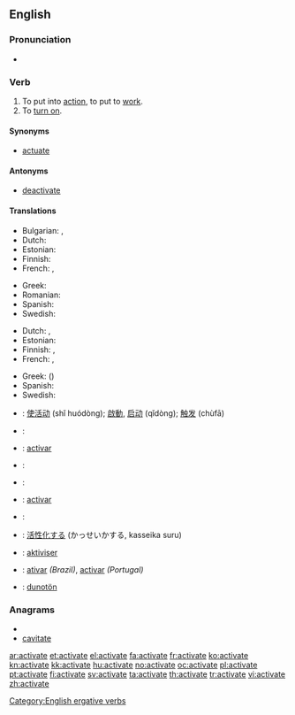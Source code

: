 ==English==

===Pronunciation===
* {{audio|en-us-activate.ogg|Audio (US)}}

===Verb===
{{en-verb|activat|ing}}

# To put into [[action]], to put to [[work]].
# To [[turn on]].

====Synonyms====
* [[actuate]]

====Antonyms====
* [[deactivate]]

====Translations====
{{trans-top|to put into action}}
* Bulgarian: {{t|bg|пускам}},  {{t|bg|активирам}}
* Dutch: {{t+|nl|activeren}}
* Estonian: {{t|et|rakendama}}
* Finnish: {{t+|fi|aktivoida}}
* French: {{t+|fr|actionner}}, {{t+|fr|activer}}
{{trans-mid}}
* Greek: {{t+|el|ενεργοποιώ|tr=energopoió}}
* Romanian: {{t+|ro|activa}}
* Spanish: {{t+|es|activar}}
* Swedish: {{t+|sv|aktivera}}
{{trans-bottom}}

{{trans-top|to turn on}}
* Dutch: {{t+|nl|aanzetten}}, {{t-|nl|inschakelen}}
* Estonian: {{t|et|käivitama}}
* Finnish: {{t+|fi|aktivoida}}, {{t+|fi|käynnistää}}
* French: {{t+|fr|actionner}}, {{t+|fr|allumer}}
{{trans-mid}}
* Greek: {{t+|el|ενεργοποιώ|tr=energopoió}} ({{t+|el|ανοίγω|tr=anoigo}})
* Spanish: {{t+|es|activar}}
* Swedish: {{t+|sv|aktivera}}
{{trans-bottom}}

{{checktrans-top}}
* {{ttbc|Chinese}}: [[使活动]] (shǐ huódòng); [[啟動]], [[启动]] (qǐdòng); [[触发]] (chùfā)
* {{ttbc|Croatian}}: {{t-|hr|aktivirati|alt=aktivírati}}
* {{ttbc|Galician}}: [[activar]]
* {{ttbc|German}}: {{t+|de|aktivieren}}
* {{ttbc|Indonesian}}: {{t+|id|aktif|alt=mengaktifkan|xs=Indonesian}}
{{trans-mid}}
* {{ttbc|Interlingua}}: [[activar]]
* {{ttbc|Italian}}: {{t-|it|attivare}}
* {{ttbc|Japanese}}: [[活性化]]する (かっせいかする, kasseika suru)
* {{ttbc|Norwegian}}: [[aktiviser]]
* {{ttbc|Portuguese}}: [[ativar]] ''(Brazil)'', [[activar]] ''(Portugal)''
* {{ttbc|Volapük}}: [[dunotön]]
{{trans-bottom}}

===Anagrams===
* {{alphagram|aaceittv}}
* [[cavitate#English|cavitate]]

[[Category:English ergative verbs]]

[[ar:activate]]
[[et:activate]]
[[el:activate]]
[[fa:activate]]
[[fr:activate]]
[[ko:activate]]
[[kn:activate]]
[[kk:activate]]
[[hu:activate]]
[[no:activate]]
[[oc:activate]]
[[pl:activate]]
[[pt:activate]]
[[fi:activate]]
[[sv:activate]]
[[ta:activate]]
[[th:activate]]
[[tr:activate]]
[[vi:activate]]
[[zh:activate]]